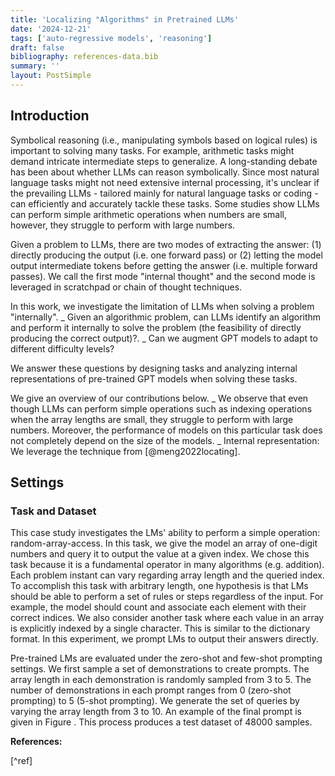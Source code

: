 ```yaml
---
title: 'Localizing "Algorithms" in Pretrained LLMs'
date: '2024-12-21'
tags: ['auto-regressive models', 'reasoning']
draft: false
bibliography: references-data.bib
summary: ''
layout: PostSimple
---
```


## Introduction

Symbolical reasoning (i.e., manipulating symbols based on logical rules) is important to solving many tasks.
For example, arithmetic tasks might demand intricate intermediate steps to generalize.
A long-standing debate has been about whether LLMs can reason symbolically.
Since most natural language tasks might not need extensive internal processing, it's unclear if the prevailing LLMs - tailored mainly for natural language tasks or coding - can efficiently and accurately tackle these tasks.
Some studies show LLMs can perform simple arithmetic operations when numbers are small, however, they struggle to perform with large numbers.

Given a problem to LLMs, there are two modes of extracting the answer: (1) directly producing the output (i.e. one forward pass) or (2) letting the model output intermediate tokens before getting the answer (i.e. multiple forward passes).
We call the first mode "internal thought" and the second mode is leveraged in scratchpad or chain of thought techniques.

In this work, we investigate the limitation of LLMs when solving a problem "internally".
_ Given an algorithmic problem, can LLMs identify an algorithm and perform it internally to solve the problem (the feasibility of directly producing the correct output)?.
_ Can we augment GPT models to adapt to different difficulty levels?

We answer these questions by designing tasks and analyzing internal representations of pre-trained GPT models when solving these tasks.

We give an overview of our contributions below.
_ We observe that even though LLMs can perform simple operations such as indexing operations when the array lengths are small, they struggle to perform with large numbers. Moreover, the performance of models on this particular task does not completely depend on the size of the models.
_ Internal representation: We leverage the technique from [@meng2022locating].

## Settings

### Task and Dataset

This case study investigates the LMs' ability to perform a simple operation: random-array-access.
In this task, we give the model an array of one-digit numbers and query it to output the value at a given index.
We chose this task because it is a fundamental operator in many algorithms (e.g. addition).
Each problem instant can vary regarding array length and the queried index.
To accomplish this task with arbitrary length, one hypothesis is that LMs should be able to perform a set of rules or steps regardless of the input. For example, the model should count and associate each element with their correct indices.
We also consider another task where each value in an array is explicitly indexed by a single character.
This is similar to the dictionary format.
In this experiment, we prompt LMs to output their answers directly.

Pre-trained LMs are evaluated under the zero-shot and few-shot prompting settings.
We first sample a set of demonstrations to create prompts.
The array length in each demonstration is randomly sampled from 3 to 5.
The number of demonstrations in each prompt ranges from 0 (zero-shot prompting) to 5 (5-shot prompting).
We generate the set of queries by varying the array length from 3 to 10.
An example of the final prompt is given in Figure .
This process produces a test dataset of 48000 samples.

**References:**

[^ref]
